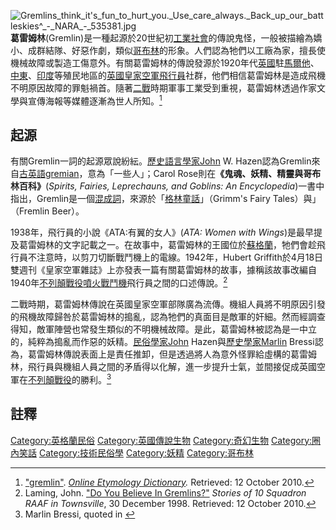 [[File:Gremlins_think_it's_fun_to_hurt_you._Use_care_always._Back_up_our_battleskies^_-_NARA_-_535381.jpg|thumb]]
'''葛雷姆林'''(Gremlin)是一種起源於20世紀初[[工業社會|工業社會]]的傳說鬼怪，一般被描繪為嬌小、成群結隊、好惡作劇，類似[[哥布林|哥布林]]的形象。人們認為牠們以工廠為家，擅長使機械故障或製造工傷意外。有關葛雷姆林的傳說發源於1920年代[[英國|英國]]駐[[馬爾他|馬爾他]]、[[中東|中東]]、[[印度|印度]]等殖民地區的[[英國皇家空軍|英國皇家空軍]][[飛行員|飛行員]]社群，他們相信葛雷姆林是造成飛機不明原因故障的罪魁禍首。隨著[[二戰|二戰]]時期軍事工業受到重視，葛雷姆林透過作家文學與宣傳海報等媒體逐漸為世人所知。<ref>[http://www.etymonline.com/index.php?search=gremlin&searchmode=none "gremlin"]. ''[[Online_Etymology_Dictionary|Online Etymology Dictionary]].'' Retrieved: 12 October 2010.</ref>

==起源==
有關Gremlin一詞的起源眾說紛紜。[[歷史語言學|歷史語言學家]]John W. Hazen認為Gremlin來自[[古英語|古英語]]gremian，意為「一些人」；Carol Rose則在'''《鬼魂、妖精、精靈與哥布林百科》'''(''Spirits, Fairies, Leprechauns, and Goblins: An Encyclopedia'')一書中指出，Gremlin是一個[[混成詞|混成詞]]，來源於「[[格林童話|格林童話]]」（Grimm's Fairy Tales）與{{tsl|en|Fremlin's Brewery|弗雷姆林啤酒廠}}」（Fremlin Beer）。

1938年，飛行員{{tsl|en|Pauline Gower|波林·戈爾}}的小說《ATA:有翼的女人》(''ATA: Women with Wings'')是最早提及葛雷姆林的文字記載之一。在故事中，葛雷姆林的王國位於[[蘇格蘭|蘇格蘭]]，牠們會趁飛行員不注意時，以剪刀切斷戰鬥機上的電線。1942年，Hubert Griffith於4月18日雙週刊《皇家空軍雜誌》上亦發表一篇有關葛雷姆林的故事，據稱該故事改編自1940年[[不列顛戰役|不列顛戰役]][[噴火戰鬥機|噴火戰鬥機]]飛行員之間的口述傳說。<ref>Laming, John. [http://home.st.net.au/~dunn/gremlins.htm "Do You Believe In Gremlins?"] ''Stories of 10 Squadron RAAF in Townsville'', 30 December 1998. Retrieved: 12 October 2010.</ref>

二戰時期，葛雷姆林傳說在英國皇家空軍部隊廣為流傳。機組人員將不明原因引發的飛機故障歸咎於葛雷姆林的搗亂，認為牠們的真面目是敵軍的奸細。然而經調查得知，敵軍陣營也常發生類似的不明機械故障。是此，葛雷姆林被認為是一中立的，純粹為搗亂而作惡的妖精。[[民俗學家|民俗學家]]John Hazen與[[歷史學家|歷史學家]]Marlin Bressi認為，葛雷姆林傳說表面上是責任推卸，但是透過將人為意外怪罪給虛構的葛雷姆林，飛行員與機組人員之間的矛盾得以化解，進一步提升士氣，並間接促成英國空軍在[[不列顛戰役|不列顛戰役]]的勝利。<ref>Marlin Bressi, quoted in {{cite web|url=http://www.journalofthebizarre.com/2015/07/gremlins-colorful-lore-of-aviation.html|title=All about gremlins, fifinellas and flippertygibbets|last=Newburg|first=Anna L|work=Journal of the Bizarre|date=12 July 2015|accessdate=25 May 2015}}</ref>

==註釋==
{{reflist}}

[[Category:英格蘭民俗|Category:英格蘭民俗]]
[[Category:英國傳說生物|Category:英國傳說生物]]
[[Category:奇幻生物|Category:奇幻生物]]
[[Category:圈內笑話|Category:圈內笑話]]
[[Category:技術民俗學|Category:技術民俗學]]
[[Category:妖精|Category:妖精]]
[[Category:哥布林|Category:哥布林]]